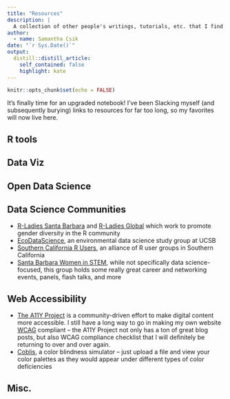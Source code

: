 ```yaml
---
title: "Resources"
description: |
  A collection of other people's writings, tutorials, etc. that I find particularly helpful.
author:
  - name: Samantha Csik
date: "`r Sys.Date()`"
output: 
  distill::distill_article:
    self_contained: false
    highlight: kate
---
```


```r
knitr::opts_chunk$set(echo = FALSE)
```

It's finally time for an upgraded notebook! I've been Slacking myself (and subsequently burying) links to resources for far too long, so my favorites will now live here. 

## R tools

## Data Viz

## Open Data Science

## Data Science Communities

* [R-Ladies Santa Barbara](https://www.meetup.com/rladies-santa-barbara/) and [R-Ladies Global](https://rladies.org/) which work to promote gender diversity in the R community
* [EcoDataScience](https://eco-data-science.github.io/), an environmental data science study group at UCSB
* [Southern California R Users](https://socalr.org/), an alliance of R user groups in Southern California
* [Santa Barbara Women in STEM](https://www.sbwomeninstem.org/), while not specifically data science-focused, this group holds some really great career and networking events, panels, flash talks, and more

## Web Accessibility

* [The A11Y Project](https://www.a11yproject.com/) is a community-driven effort to make digital content more accessible. I still have a long way to go in making my own website [WCAG](https://www.w3.org/WAI/standards-guidelines/wcag/) compliant -- the A11Y Project not only has a ton of great blog posts, but also WCAG compliance checklist that I will definitely be returning to over and over again.
* [Coblis](https://www.color-blindness.com/coblis-color-blindness-simulator/), a color blindness simulator -- just upload a file and view your color palettes as they would appear under different types of color deficiencies

## Misc.
